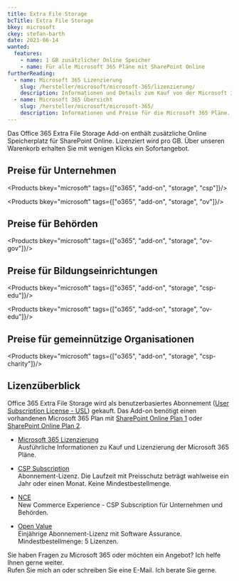 ```yaml
---
title: Extra File Storage
bcTitle: Extra File Storage
bkey: microsoft
ckey: stefan-barth
date: 2023-06-14
wanted:
  features:
    - name: 1 GB zusätzlicher Online Speicher
    - name: Für alle Microsoft 365 Pläne mit SharePoint Online
furtherReading:
  - name: Microsoft 365 Lizenzierung
    slug: /hersteller/microsoft/microsoft-365/lizenzierung/
    description: Informationen und Details zum Kauf von der Microsoft 365 Pläne.
  - name: Microsoft 365 Übersicht
    slug: /hersteller/microsoft/microsoft-365/
    description: Informationen und Preise für die Microsoft 365 Pläne.
---
```




<Intro>

Das Office 365 Extra File Storage Add-on enthält zusätzliche Online Speicherplatz für SharePoint Online. Lizenziert wird pro GB.
Über unseren Warenkorb erhalten Sie mit wenigen Klicks ein Sofortangebot.


</Intro>

<TOC />


## Preise für Unternehmen

<Products bkey="microsoft" tags={["o365", "add-on", "storage", "csp"]}/>

<Products bkey="microsoft" tags={["o365", "add-on", "storage", "ov"]}/>


## Preise für Behörden

<Products bkey="microsoft" tags={["o365", "add-on", "storage", "ov-gov"]}/>


## Preise für Bildungseinrichtungen

<Products bkey="microsoft" tags={["o365", "add-on", "storage", "csp-edu"]}/>

<Products bkey="microsoft" tags={["o365", "add-on", "storage", "ov-edu"]}/>


## Preise für gemeinnützige Organisationen

<Products bkey="microsoft" tags={["o365", "add-on", "storage", "csp-charity"]}/>


## Lizenzüberblick

Office 365 Extra File Storage wird als benutzerbasiertes Abonnement ([User Subscription License - USL](/hersteller/microsoft/microsoft-365/lizenzierung/#user-subscription-license-usl)) gekauft.
Das Add-on benötigt einen vorhandenen Microsoft 365 Plan mit [SharePoint Online Plan 1](/hersteller/microsoft/sharepoint/online-plan-1/) oder [SharePoint Online Plan 2](/hersteller/microsoft/sharepoint/online-plan-2/).


<ArrowList>

- [Microsoft 365 Lizenzierung](/hersteller/microsoft/microsoft-365/lizenzierung/)<br />
  Ausführliche Informationen zu Kauf und Lizenzierung der Microsoft 365 Pläne.

- [CSP Subscription](/hersteller/microsoft/csp/)<br />
  Abonnement-Lizenz. Die Laufzeit mit Preisschutz beträgt wahlweise ein Jahr oder einen Monat. Keine Mindestbestellmenge.

- [NCE](/hersteller/microsoft/microsoft-365/lizenzierung/#new-commerce-experience-nce)<br />
  New Commerce Experience - CSP Subscription für Unternehmen und Behörden.

- [Open Value](/hersteller/microsoft/open-value/)<br />
  Einjährige Abonnement-Lizenz mit Software Assurance. Mindestbestellmenge: 5 Lizenzen.

</ArrowList>



<GetInTouch theme="light">

Sie haben Fragen zu Microsoft 365 oder möchten ein Angebot? Ich helfe Ihnen gerne weiter.<br />
Rufen Sie mich an oder schreiben Sie eine E-Mail. Ich berate Sie gerne.

</GetInTouch>
